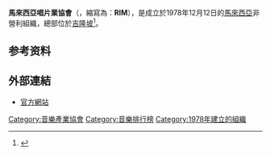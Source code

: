 {{noteTA
|G1=Music
}}
'''馬來西亞唱片業協會'''（{{lang-en|'''Recording Industry Association of Malaysia'''}}，縮寫為：'''RIM'''），是成立於1978年12月12日的[[馬來西亞|馬來西亞]]非營利組織，總部位於[[吉隆坡|吉隆坡]]<ref>{{cite web |title=About Us – RIM |url=http://rim.org.my/about-us/ |work=RIM |language=en |accessdate=2021-01-20 |archive-date=2021-05-21 |archive-url=https://web.archive.org/web/20210521055901/http://rim.org.my/about-us/ |dead-url=no }}</ref>。

== 参考资料 ==
{{reflist}}

== 外部連結 ==
* [http://www.rim.org.my/ 官方網站] {{Wayback|url=http://www.rim.org.my/ |date=20040901143918 }}

{{Record Charts}}
{{authority control}}
[[Category:音樂產業協會|Category:音樂產業協會]]
[[Category:音樂排行榜|Category:音樂排行榜]]
[[Category:1978年建立的組織|Category:1978年建立的組織]]